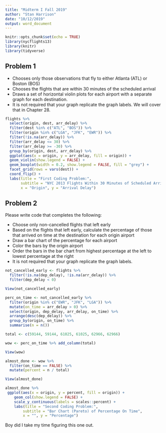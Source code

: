 ```yaml
---
title: "Midterm I Fall 2019"
author: "Stan Harrison"
date: "10/12/2019"
output: word_document
---
```


```r
knitr::opts_chunk$set(echo = TRUE)
library(nycflights13)
library(knitr)
library(tidyverse)
```

## Problem 1

* Chooses only those observations that fly to either Atlanta (ATL) or Boston (BOS)
* Chooses the flights that are within 30 minutes of the scheduled arrival
* Draws a set of horizontal violin plots for each airport with a separate graph for each destination.
* It is not required that your graph replicate the graph labels. We will cover that in Chapter 28.


```r
flights %>% 
  select(origin, dest, arr_delay) %>% 
  filter(dest %in% c("ATL", "BOS")) %>% 
  filter(origin %in% c("LGA", "JFK", "EWR")) %>% 
  filter(!is.na(arr_delay)) %>% 
  filter(arr_delay <= 30) %>% 
  filter(arr_delay >= -30) %>% 
  group_by(origin, dest, arr_delay) %>% 
  ggplot(aes(x = origin, y = arr_delay, fill = origin)) +
  geom_violin(show.legend = FALSE) + 
  geom_boxplot(width = 0.2, show.legend = FALSE, fill = "grey") + 
  facet_grid(rows = vars(dest)) + 
  coord_flip() +
  labs(title = "First Coding Problem:", 
       subtitle = "NYC 2013 Flights Within 30 Minutes of Scheduled Arrival", 
       x = "Origin", y = "Arrival Delay")
```

## Problem 2

Please write code that completes the following:

*	Choose only non-cancelled flights that left early
*	Based on the flights that left early, calculate the percentage of those that arrived on time at the destination for each origin airport
*	Draw a bar chart of the percentage for each airport
*	Color the bars by the origin airport
*	Order the bars in the bar chart from highest percentage at the left to lowest percentage at the right
*	It is not required that your graph replicate the graph labels.

```r
not_cancelled_early <- flights %>% 
  filter(!is.na(dep_delay), !is.na(arr_delay)) %>% 
  filter(dep_delay < 0)

View(not_cancelled_early)

perc_on_time <- not_cancelled_early %>% 
  filter(origin %in% c("EWR", "JFK", "LGA")) %>%
  mutate(on_time = arr_delay > 0) %>% 
  select(origin, dep_delay, arr_delay, on_time) %>% 
  arrange(desc(dep_delay)) %>% 
  group_by(origin, on_time) %>% 
  summarise(n = n())

total <- c(59144, 59144, 61025, 61025, 62966, 62966)

wow <- perc_on_time %>% add_column(total)

View(wow)

almost_done <- wow %>% 
  filter(on_time == FALSE) %>% 
  mutate(percent = n / total)

View(almost_done)

almost_done %>% 
 ggplot(aes(x = origin, y = percent, fill = origin)) + 
    geom_col(show.legend = FALSE) + 
    scale_y_continuous(labels = scales::percent) + 
    labs(title = "Second Coding Problem:", 
        subtitle = "Bar Chart (Pareto) of Percentage On Time", 
        x = "", y = "Percentage")
```

Boy did I take my time figuring this one out. 


